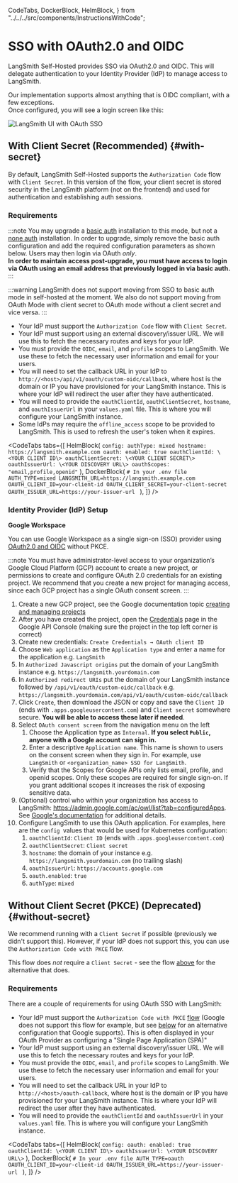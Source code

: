   CodeTabs,
  DockerBlock,
  HelmBlock,
} from "../../../src/components/InstructionsWithCode";

# SSO with OAuth2.0 and OIDC

LangSmith Self-Hosted provides SSO via OAuth2.0 and OIDC. This will delegate authentication to your Identity Provider (IdP) to manage access to LangSmith.

Our implementation supports almost anything that is OIDC compliant, with a few exceptions.  
Once configured, you will see a login screen like this:

![LangSmith UI with OAuth SSO](../static/langsmith_ui_sso.png)

## With Client Secret (Recommended) {#with-secret}

By default, LangSmith Self-Hosted supports the `Authorization Code` flow with `Client Secret`.
In this version of the flow, your client secret is stored security in the LangSmith platform (not on the frontend) and used for authentication and establishing auth sessions.

### Requirements

:::note
You may upgrade a [basic auth](./basic_auth.mdx) installation to this mode, but not a [none auth](/reference/authentication_authorization/authentication_methods.mdx#none) installation.
In order to upgrade, simply remove the basic auth configuration and add the required configuration parameters as shown below. Users may then login via OAuth _only_.  
**In order to maintain access post-upgrade, you must have access to login via OAuth using an email address that previously logged in via basic auth.**
:::

:::warning
LangSmith does not support moving from SSO to basic auth mode in self-hosted at the moment.
We also do not support moving from OAuth Mode with client secret to OAuth mode without a client secret and vice versa.
:::

- Your IdP must support the `Authorization Code` flow with `Client Secret`.
- Your IdP must support using an external discovery/issuer URL. We will use this to fetch the necessary routes and keys for your IdP.
- You must provide the `OIDC`, `email`, and `profile` scopes to LangSmith. We use these to fetch the necessary user information and email for your users.
- You will need to set the callback URL in your IdP to `http://<host>/api/v1/oauth/custom-oidc/callback`, where host is the domain or IP you have provisioned for your LangSmith instance. This is where your IdP will redirect the user after they have authenticated.
- You will need to provide the `oauthClientId`, `oauthClientSecret`, `hostname`, and `oauthIssuerUrl` in your `values.yaml` file. This is where you will configure your LangSmith instance.
- Some IdPs may require the `offline_access` scope to be provided to LangSmith. This is used to refresh the user's token when it expires.

<CodeTabs
  tabs={[
    HelmBlock(
      `config:
    authType: mixed
    hostname: https://langsmith.example.com
    oauth:
      enabled: true
      oauthClientId: \<YOUR CLIENT ID\>
      oauthClientSecret: \<YOUR CLIENT SECRET\>
      oauthIssuerUrl: \<YOUR DISCOVERY URL\>
      oauthScopes: "email,profile,openid"`
    ),
    DockerBlock(
      `# In your .env file
AUTH_TYPE=mixed
LANGSMITH_URL=https://langsmith.example.com
OAUTH_CLIENT_ID=your-client-id
OAUTH_CLIENT_SECRET=your-client-secret
OAUTH_ISSUER_URL=https://your-issuer-url
    `
    ),
  ]}
/>

### Identity Provider (IdP) Setup

**Google Workspace**

You can use Google Workspace as a single sign-on (SSO) provider using [OAuth2.0 and OIDC](https://developers.google.com/identity/openid-connect/openid-connect) without PKCE.

:::note
You must have administrator-level access to your organization’s Google Cloud Platform (GCP) account to create a new project, or permissions to create and configure OAuth 2.0 credentials for an existing project. We recommend that you create a new project for managing access, since each GCP project has a single OAuth consent screen.
:::

1. Create a new GCP project, see the Google documentation topic [creating and managing projects](https://cloud.google.com/resource-manager/docs/creating-managing-projects)
1. After you have created the project, open the [Credentials](https://console.developers.google.com/apis/credentials) page in the Google API Console (making sure the project in the top left corner is correct)
1. Create new credentials: `Create Credentials → OAuth client ID`
1. Choose `Web application` as the `Application type` and enter a name for the application e.g. `LangSmith`
1. In `Authorized Javascript origins` put the domain of your LangSmith instance e.g. `https://langsmith.yourdomain.com`
1. In `Authorized redirect URIs` put the domain of your LangSmith instance followed by `/api/v1/oauth/custom-oidc/callback` e.g. `https://langsmith.yourdomain.com/api/v1/oauth/custom-oidc/callback`
1. Click `Create`, then download the JSON or copy and save the `Client ID` (ends with `.apps.googleusercontent.com`) and `Client secret` somewhere secure. **You will be able to access these later if needed**.
1. Select `OAuth consent screen` from the navigation menu on the left
   1. Choose the Application type as `Internal`. **If you select `Public`, anyone with a Google account can sign in.**
   1. Enter a descriptive `Application name`. This name is shown to users on the consent screen when they sign in. For example, use `LangSmith` or `<organization_name> SSO for LangSmith`.
   1. Verify that the Scopes for Google APIs only lists email, profile, and openid scopes. Only these scopes are required for single sign-on. If you grant additional scopes it increases the risk of exposing sensitive data.
1. (Optional) control who within your organization has access to LangSmith: https://admin.google.com/ac/owl/list?tab=configuredApps. See [Google's documentation](https://support.google.com/a/answer/7281227?hl=en&fl=1&sjid=9554153972856467090-NA) for additional details.
1. Configure LangSmith to use this OAuth application. For examples, here are the `config `values that would be used for Kubernetes configuration:
   1. `oauthClientId`: `Client ID` (ends with `.apps.googleusercontent.com`)
   1. `oauthClientSecret`: `Client secret`
   1. `hostname`: the domain of your instance e.g. `https://langsmith.yourdomain.com` (no trailing slash)
   1. `oauthIssuerUrl`: `https://accounts.google.com`
   1. `oauth.enabled`: `true`
   1. `authType`: `mixed`

## Without Client Secret (PKCE) (Deprecated) {#without-secret}

We recommend running with a `Client Secret` if possible (previously we didn't support this). However, if your IdP does not support this, you can use the `Authorization Code with PKCE` flow.

This flow does _not_ require a `Client Secret` - see the flow [above](#with-secret) for the alternative that does.

### Requirements

There are a couple of requirements for using OAuth SSO with LangSmith:

- Your IdP must support the `Authorization Code with PKCE` [flow](https://www.oauth.com/oauth2-servers/pkce) (Google does not support this flow for example, but see [below](#with-secret) for an alternative configuration that Google supports). This is often displayed in your OAuth Provider as configuring a "Single Page Application (SPA)"
- Your IdP must support using an external discovery/issuer URL. We will use this to fetch the necessary routes and keys for your IdP.
- You must provide the `OIDC`, `email`, and `profile` scopes to LangSmith. We use these to fetch the necessary user information and email for your users.
- You will need to set the callback URL in your IdP to `http://<host>/oauth-callback`, where host is the domain or IP you have provisioned for your LangSmith instance. This is where your IdP will redirect the user after they have authenticated.
- You will need to provide the `oauthClientId` and `oauthIssuerUrl` in your `values.yaml` file. This is where you will configure your LangSmith instance.

<CodeTabs
  tabs={[
    HelmBlock(
      `config:
    oauth:
      enabled: true
      oauthClientId: \<YOUR CLIENT ID\>
      oauthIssuerUrl: \<YOUR DISCOVERY URL\>`
    ),
    DockerBlock(
      `# In your .env file
AUTH_TYPE=oauth
OAUTH_CLIENT_ID=your-client-id
OAUTH_ISSUER_URL=https://your-issuer-url
    `
    ),
  ]}
/>
